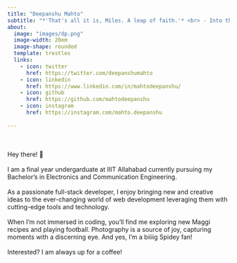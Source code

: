 ```yaml
---
title: "Deepanshu Mahto"
subtitle: "*'That's all it is, Miles. A leap of faith.'* <br> - Into the Spiderverse (2018)" 
about:
  image: "images/dp.png"
  image-width: 20em
  image-shape: rounded
  template: trestles
  links:
    - icon: twitter
      href: https://twitter.com/deepanshumahto
    - icon: linkedin
      href: https://www.linkedin.com/in/mahtodeepanshu/
    - icon: github
      href: https://github.com/mahtodeepanshu
    - icon: instagram
      href: https://instagram.com/mahto.deepanshu
    
---
```

<br><br>
Hey there! 👋 <br><br> I am a final year undergarduate at IIIT Allahabad currently pursuing my Bachelor's in Electronics and Communication Engineering. <br><br> As a passionate full-stack developer,  I enjoy bringing new and creative ideas to the ever-changing world of web development leveraging them with cutting-edge tools and technology.<br><br> When I'm not immersed in coding, you'll find me exploring new Maggi recipes and playing football. Photography is a source of joy, capturing moments with a discerning eye. And yes, I'm a biiiig Spidey fan! <br><br> Interested? I am always up for a coffee! 


<!-- 
## 🎓 Education
---

**IIIT Allahabad** | Dec 2020 - Present <br>
  - B.Tech. in Electronics and Communication Engineering <br>
  
**Delhi Public School Bhilai** | 2018 - 2020 <br>
  - CBSE XII

**Delhi Public School Bhilai** | 2016 - 2018 <br>
  - CBSE X 
 -->
